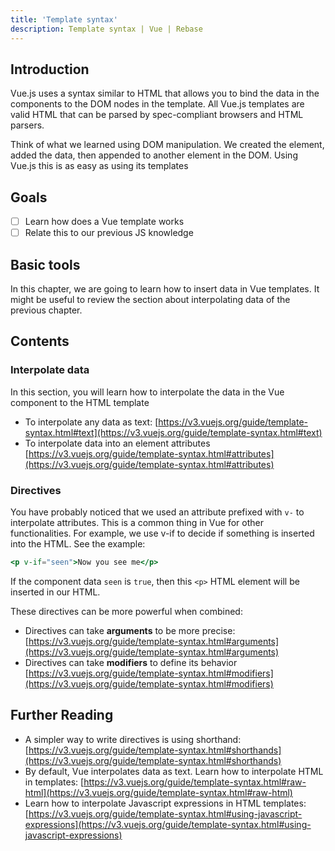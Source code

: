 ```yaml
---
title: 'Template syntax'
description: Template syntax | Vue | Rebase
---
```


## Introduction

Vue.js uses a syntax similar to HTML that allows you to bind the data in the components to the DOM nodes in the template. All Vue.js templates are valid HTML that can be parsed by spec-compliant browsers and HTML parsers.

Think of what we learned using DOM manipulation. We created the element, added the data, then appended to another element in the DOM. Using Vue.js this is as easy as using its templates

## Goals

- [ ]  Learn how does a Vue template works
- [ ]  Relate this to our previous JS knowledge

## Basic tools

In this chapter, we are going to learn how to insert data in Vue templates. It might be useful to review the section about interpolating data of the previous chapter.

## Contents

### Interpolate data

In this section, you will learn how to interpolate the data in the Vue component to the HTML template

- To interpolate any data as text: [https://v3.vuejs.org/guide/template-syntax.html#text](https://v3.vuejs.org/guide/template-syntax.html#text)
- To interpolate data into an element attributes [https://v3.vuejs.org/guide/template-syntax.html#attributes](https://v3.vuejs.org/guide/template-syntax.html#attributes)

### Directives

You have probably noticed that we used an attribute prefixed with `v-` to interpolate attributes.  This is a common thing in Vue for other functionalities. For example, we use v-if to decide if something is inserted into the HTML. See the example:

```jsx
<p v-if="seen">Now you see me</p>
```

If the component data `seen` is `true`, then this `<p>` HTML element will be inserted in our HTML.

These directives can be more powerful when combined:

- Directives can take **arguments** to be more precise: [https://v3.vuejs.org/guide/template-syntax.html#arguments](https://v3.vuejs.org/guide/template-syntax.html#arguments)
- Directives can take **modifiers** to define its behavior [https://v3.vuejs.org/guide/template-syntax.html#modifiers](https://v3.vuejs.org/guide/template-syntax.html#modifiers)

## Further Reading

- A simpler way to write directives is using shorthand: [https://v3.vuejs.org/guide/template-syntax.html#shorthands](https://v3.vuejs.org/guide/template-syntax.html#shorthands)
- By default, Vue interpolates data as text. Learn how to interpolate HTML in templates: [https://v3.vuejs.org/guide/template-syntax.html#raw-html](https://v3.vuejs.org/guide/template-syntax.html#raw-html)
- Learn how to interpolate Javascript expressions in HTML templates: [https://v3.vuejs.org/guide/template-syntax.html#using-javascript-expressions](https://v3.vuejs.org/guide/template-syntax.html#using-javascript-expressions)